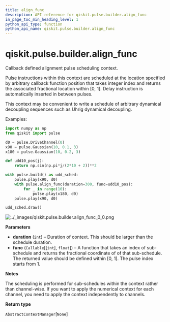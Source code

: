 ```yaml
---
title: align_func
description: API reference for qiskit.pulse.builder.align_func
in_page_toc_min_heading_level: 1
python_api_type: function
python_api_name: qiskit.pulse.builder.align_func
---
```


# qiskit.pulse.builder.align\_func

<Function id="qiskit.pulse.builder.align_func" isDedicatedPage={true} github="https://github.com/qiskit/qiskit/tree/stable/0.17/qiskit/pulse/builder.py" signature="align_func(duration, func)">
  Callback defined alignment pulse scheduling context.

  Pulse instructions within this context are scheduled at the location specified by arbitrary callback function position that takes integer index and returns the associated fractional location within \[0, 1]. Delay instruction is automatically inserted in between pulses.

  This context may be convenient to write a schedule of arbitrary dynamical decoupling sequences such as Uhrig dynamical decoupling.

  Examples:

  ```python
  import numpy as np
  from qiskit import pulse

  d0 = pulse.DriveChannel(0)
  x90 = pulse.Gaussian(10, 0.1, 3)
  x180 = pulse.Gaussian(10, 0.2, 3)

  def udd10_pos(j):
      return np.sin(np.pi*j/(2*10 + 2))**2

  with pulse.build() as udd_sched:
      pulse.play(x90, d0)
      with pulse.align_func(duration=300, func=udd10_pos):
          for _ in range(10):
              pulse.play(x180, d0)
      pulse.play(x90, d0)

  udd_sched.draw()
  ```

  ![../\_images/qiskit.pulse.builder.align\_func\_0\_0.png](/images/api/qiskit/0.25/qiskit.pulse.builder.align_func_0_0.png)

  **Parameters**

  *   **duration** (`int`) – Duration of context. This should be larger than the schedule duration.
  *   **func** (`Callable`\[\[`int`], `float`]) – A function that takes an index of sub-schedule and returns the fractional coordinate of of that sub-schedule. The returned value should be defined within \[0, 1]. The pulse index starts from 1.

  **Notes**

  The scheduling is performed for sub-schedules within the context rather than channel-wise. If you want to apply the numerical context for each channel, you need to apply the context independently to channels.

  **Return type**

  `AbstractContextManager`\[`None`]
</Function>

